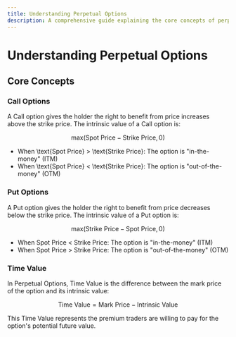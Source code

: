 ```yaml
---
title: Understanding Perpetual Options
description: A comprehensive guide explaining the core concepts of perpetual options
---
```


# Understanding Perpetual Options

## Core Concepts

### Call Options

A Call option gives the holder the right to benefit from price increases above the strike price. The intrinsic value of a Call option is:

$$\text{max}(\text{Spot Price} - \text{Strike Price}, 0)$$

* When \text{Spot Price} > \text{Strike Price}: The option is "in-the-money" (ITM)
* When \text{Spot Price} < \text{Strike Price}: The option is "out-of-the-money" (OTM)

### Put Options

A Put option gives the holder the right to benefit from price decreases below the strike price. The intrinsic value of a Put option is:

$$\text{max}(\text{Strike Price} - \text{Spot Price}, 0)$$

* When Spot Price < Strike Price: The option is "in-the-money" (ITM)
* When Spot Price > Strike Price: The option is "out-of-the-money" (OTM)

### Time Value

In Perpetual Options, Time Value is the difference between the mark price of the option and its intrinsic value:

$$\text{Time Value} = \text{Mark Price} - \text{Intrinsic Value}$$

This Time Value represents the premium traders are willing to pay for the option's potential future value.
